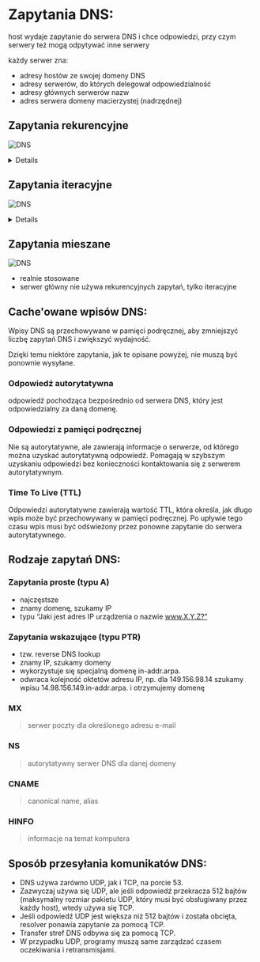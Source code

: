 
# Zapytania DNS:

<Callout type="info">

host wydaje zapytanie do serwera DNS i chce odpowiedzi, przy czym serwery też mogą odpytywać inne serwery

</Callout>

każdy serwer zna:

- adresy hostów ze swojej domeny DNS
- adresy serwerów, do których delegował odpowiedzialność
- adresy głównych serwerów nazw
- adres serwera domeny macierzystej (nadrzędnej)

## Zapytania rekurencyjne

![DNS](/dns/img/img2.jpg)

<Details summary='opis kroków...'>

1. host wysyła zapytanie do serwera `lokalnego DNS` (np. ISP) o adres IP celu
2. serwer DNS z domeny hosta **rekurencyjnie odpytuje swój główny serwer** nazw o adres, bo go nie zna
3. główny serwer wie, że delegował odpowiedzialność do domeny `.pl` do innego serwera, więc go rekurencyjnie odpytuje
4. serwer `.pl` wie, że delegował odpowiedzialność do domeny `agh.edu.pl` do innego serwera, więc go rekurencyjnie odpytuje
5. serwer `agh.edu.pl` zna ten adres domeny, więc daje odpowiedź i zaczyna zwijać rekurencję
6. \- 8. serwery zwracają sobie odpowiedzi, aż odpowiedź dojdzie do hosta

</Details>

## Zapytania iteracyjne

![DNS](/dns/img/img3.jpg)

<Details summary='opis kroków...'>

1. host odpytuje swój lokalny serwer DNS o adres IP poszukiwanego celu
2. serwer DNS z domeny hosta nie zna tego adresu, ale wie, jaki jest serwer główny i jego można zapytać, więc przekazuje tę informację hostowi
3. \- 4. host pyta serwer główny, który wie, że delegował tę informację do serwera .pl, więc odpowiada hostowi, żeby to jego zapytał
4. \- 6. identycznie jak wyżej, ale .pl delegował dla agh.edu.pl
5. \- 8. serwer agh.edu.pl zna adres IP i odpowiada nim hostowi

</Details>

## Zapytania mieszane

![DNS](/dns/img/img4.jpg)

- realnie stosowane
- serwer główny nie używa rekurencyjnych zapytań, tylko iteracyjne

## Cache'owane wpisów DNS:

<Callout type="info">

Wpisy DNS są przechowywane w pamięci podręcznej, aby zmniejszyć liczbę zapytań DNS i zwiększyć wydajność.

</Callout>

Dzięki temu niektóre zapytania, jak te opisane powyżej, nie muszą być ponownie wysyłane.

### Odpowiedź autorytatywna

odpowiedź pochodząca bezpośrednio od serwera DNS, który jest odpowiedzialny za daną domenę.

### Odpowiedzi z pamięci podręcznej

Nie są autorytatywne, ale zawierają informacje o serwerze, od którego można uzyskać autorytatywną odpowiedź.
Pomagają w szybszym uzyskaniu odpowiedzi bez konieczności kontaktowania się z serwerem autorytatywnym.

### Time To Live (TTL)

Odpowiedzi autorytatywne zawierają wartość TTL, która określa, jak długo wpis może być przechowywany w pamięci podręcznej.
Po upływie tego czasu wpis musi być odświeżony przez ponowne zapytanie do serwera autorytatywnego.

## Rodzaje zapytań DNS:

<Steps>

### Zapytania proste (typu A)

- najczęstsze
- znamy domenę, szukamy IP
- typu “Jaki jest adres IP urządzenia o nazwie www.X.Y.Z?”

### Zapytania wskazujące (typu PTR)

- tzw. reverse DNS lookup
- znamy IP, szukamy domeny
- wykorzystuje się specjalną domenę in-addr.arpa.
- odwraca kolejność oktetów adresu IP, np. dla 149.156.98.14 szukamy wpisu 14.98.156.149.in-addr.arpa. i otrzymujemy domenę

### MX

> serwer poczty dla określonego adresu e-mail

### NS

> autorytatywny serwer DNS dla danej domeny

### CNAME

> canonical name, alias

### HINFO

> informacje na temat komputera

</Steps>

## Sposób przesyłania komunikatów DNS:

- DNS używa zarówno UDP, jak i TCP, na porcie 53.
- Zazwyczaj używa się UDP, ale jeśli odpowiedź przekracza 512 bajtów (maksymalny rozmiar pakietu UDP, który musi być obsługiwany przez każdy host), wtedy używa się TCP.
- Jeśli odpowiedź UDP jest większa niż 512 bajtów i została obcięta, resolver ponawia zapytanie za pomocą TCP.
- Transfer stref DNS odbywa się za pomocą TCP.
- W przypadku UDP, programy muszą same zarządzać czasem oczekiwania i retransmisjami.
